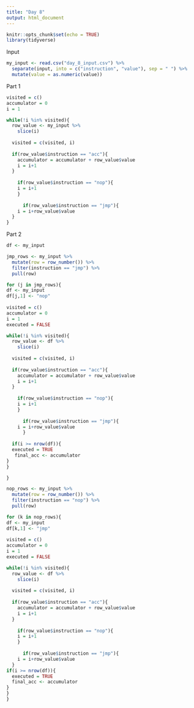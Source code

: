 ```yaml
---
title: "Day 8"
output: html_document
---
```


```r
knitr::opts_chunk$set(echo = TRUE)
library(tidyverse)
```

Input
```r
my_input <- read.csv("day_8_input.csv") %>% 
  separate(input, into = c("instruction", "value"), sep = " ") %>% 
  mutate(value = as.numeric(value))

```

Part 1
```r
visited = c()
accumulator = 0
i = 1

while(!i %in% visited){
  row_value <- my_input %>% 
    slice(i)
  
  visited = c(visited, i)
  
  if(row_value$instruction == "acc"){
    accumulator = accumulator + row_value$value
    i = i+1
  }
  
    if(row_value$instruction == "nop"){
    i = i+1
    }
  
      if(row_value$instruction == "jmp"){
    i = i+row_value$value
  }
}
```

Part 2
```r
df <- my_input

jmp_rows <- my_input %>% 
  mutate(row = row_number()) %>% 
  filter(instruction == "jmp") %>% 
  pull(row)

for (j in jmp_rows){
df <- my_input
df[j,1] <- "nop"
  
visited = c()
accumulator = 0
i = 1
executed = FALSE

while(!i %in% visited){
  row_value <- df %>% 
    slice(i)
  
  visited = c(visited, i)
  
  if(row_value$instruction == "acc"){
    accumulator = accumulator + row_value$value
    i = i+1
  }
  
    if(row_value$instruction == "nop"){
    i = i+1
    }
  
      if(row_value$instruction == "jmp"){
    i = i+row_value$value
      }
  
  if(i >= nrow(df)){
  executed = TRUE
   final_acc <- accumulator
}
}

}

nop_rows <- my_input %>% 
  mutate(row = row_number()) %>% 
  filter(instruction == "nop") %>% 
  pull(row)

for (k in nop_rows){
df <- my_input
df[k,1] <- "jmp"
  
visited = c()
accumulator = 0
i = 1
executed = FALSE

while(!i %in% visited){
  row_value <- df %>% 
    slice(i)
  
  visited = c(visited, i)
  
  if(row_value$instruction == "acc"){
    accumulator = accumulator + row_value$value
    i = i+1
  }
  
    if(row_value$instruction == "nop"){
    i = i+1
    }
  
      if(row_value$instruction == "jmp"){
    i = i+row_value$value
  }
if(i >= nrow(df)){
  executed = TRUE
  final_acc <- accumulator
}
}
}
```



